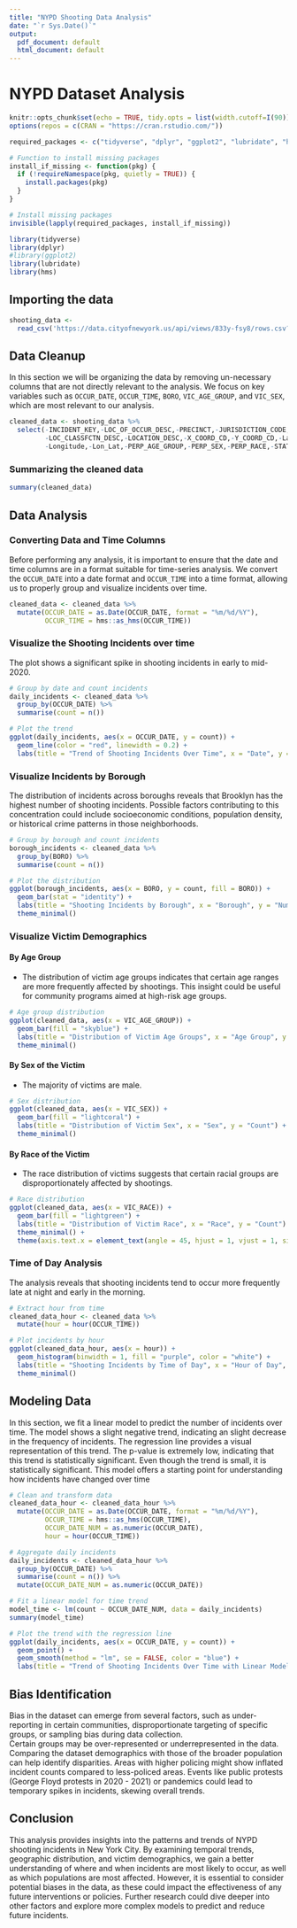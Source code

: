 ```yaml
---
title: "NYPD Shooting Data Analysis"
date: "`r Sys.Date()`"
output:
  pdf_document: default
  html_document: default
---
```


# NYPD Dataset Analysis

```r
knitr::opts_chunk$set(echo = TRUE, tidy.opts = list(width.cutoff=I(90)), tidy = TRUE)
options(repos = c(CRAN = "https://cran.rstudio.com/"))
```

```r
required_packages <- c("tidyverse", "dplyr", "ggplot2", "lubridate", "hms")

# Function to install missing packages
install_if_missing <- function(pkg) {
  if (!requireNamespace(pkg, quietly = TRUE)) {
    install.packages(pkg)
  }
}

# Install missing packages
invisible(lapply(required_packages, install_if_missing))
```

```r
library(tidyverse)
library(dplyr)
#library(ggplot2)
library(lubridate)
library(hms)
```

## Importing the data

```r
shooting_data <- 
  read_csv('https://data.cityofnewyork.us/api/views/833y-fsy8/rows.csv?accessType=DOWNLOAD')
```

## Data Cleanup

In this section we will be organizing the data by removing un-necessary columns that are not directly relevant to the analysis. We focus on key variables such as `OCCUR_DATE`, `OCCUR_TIME`, `BORO`, `VIC_AGE_GROUP`, and `VIC_SEX`, which are most relevant to our analysis.

```r
cleaned_data <- shooting_data %>% 
  select(-INCIDENT_KEY,-LOC_OF_OCCUR_DESC,-PRECINCT,-JURISDICTION_CODE,
         -LOC_CLASSFCTN_DESC,-LOCATION_DESC,-X_COORD_CD,-Y_COORD_CD,-Latitude,
         -Longitude,-Lon_Lat,-PERP_AGE_GROUP,-PERP_SEX,-PERP_RACE,-STATISTICAL_MURDER_FLAG)
```

### Summarizing the cleaned data

```r
summary(cleaned_data)
```

## Data Analysis

### Converting Data and Time Columns

Before performing any analysis, it is important to ensure that the date and time columns are in a format suitable for time-series analysis. We convert the `OCCUR_DATE` into a date format and `OCCUR_TIME` into a time format, allowing us to properly group and visualize incidents over time.

```r
cleaned_data <- cleaned_data %>%
  mutate(OCCUR_DATE = as.Date(OCCUR_DATE, format = "%m/%d/%Y"),
         OCCUR_TIME = hms::as_hms(OCCUR_TIME))
```

### Visualize the Shooting Incidents over time

The plot shows a significant spike in shooting incidents in early to mid-2020.

```r
# Group by date and count incidents
daily_incidents <- cleaned_data %>%
  group_by(OCCUR_DATE) %>%
  summarise(count = n())

# Plot the trend
ggplot(daily_incidents, aes(x = OCCUR_DATE, y = count)) +
  geom_line(color = "red", linewidth = 0.2) +
  labs(title = "Trend of Shooting Incidents Over Time", x = "Date", y = "Number of Incidents")
```

### Visualize Incidents by Borough

The distribution of incidents across boroughs reveals that Brooklyn has the highest number of shooting incidents. Possible factors contributing to this concentration could include socioeconomic conditions, population density, or historical crime patterns in those neighborhoods.

```r
# Group by borough and count incidents
borough_incidents <- cleaned_data %>%
  group_by(BORO) %>%
  summarise(count = n())

# Plot the distribution
ggplot(borough_incidents, aes(x = BORO, y = count, fill = BORO)) +
  geom_bar(stat = "identity") +
  labs(title = "Shooting Incidents by Borough", x = "Borough", y = "Number of Incidents") +
  theme_minimal()
```

### Visualize Victim Demographics

#### By Age Group

-   The distribution of victim age groups indicates that certain age ranges are more frequently affected by shootings. This insight could be useful for community programs aimed at high-risk age groups.

```r
# Age group distribution
ggplot(cleaned_data, aes(x = VIC_AGE_GROUP)) +
  geom_bar(fill = "skyblue") +
  labs(title = "Distribution of Victim Age Groups", x = "Age Group", y = "Count") +
  theme_minimal()


```

#### By Sex of the Victim

-   The majority of victims are male.

```r
# Sex distribution
ggplot(cleaned_data, aes(x = VIC_SEX)) +
  geom_bar(fill = "lightcoral") +
  labs(title = "Distribution of Victim Sex", x = "Sex", y = "Count") +
  theme_minimal()
```

#### By Race of the Victim

-   The race distribution of victims suggests that certain racial groups are disproportionately affected by shootings.

```r
# Race distribution
ggplot(cleaned_data, aes(x = VIC_RACE)) +
  geom_bar(fill = "lightgreen") +
  labs(title = "Distribution of Victim Race", x = "Race", y = "Count") +
  theme_minimal() + 
  theme(axis.text.x = element_text(angle = 45, hjust = 1, vjust = 1, size = 5))

```

### Time of Day Analysis

The analysis reveals that shooting incidents tend to occur more frequently late at night and early in the morning.

```r
# Extract hour from time
cleaned_data_hour <- cleaned_data %>%
  mutate(hour = hour(OCCUR_TIME))

# Plot incidents by hour
ggplot(cleaned_data_hour, aes(x = hour)) +
  geom_histogram(binwidth = 1, fill = "purple", color = "white") +
  labs(title = "Shooting Incidents by Time of Day", x = "Hour of Day", y = "Number of Incidents") +
  theme_minimal()
```

## Modeling Data

In this section, we fit a linear model to predict the number of incidents over time. The model shows a slight negative trend, indicating an slight decrease in the frequency of incidents. The regression line provides a visual representation of this trend. The p-value is extremely low, indicating that this trend is statistically significant. Even though the trend is small, it is statistically significant. This model offers a starting point for understanding how incidents have changed over time

```r
# Clean and transform data
cleaned_data_hour <- cleaned_data_hour %>%
  mutate(OCCUR_DATE = as.Date(OCCUR_DATE, format = "%m/%d/%Y"),
         OCCUR_TIME = hms::as_hms(OCCUR_TIME),
         OCCUR_DATE_NUM = as.numeric(OCCUR_DATE),
         hour = hour(OCCUR_TIME))

# Aggregate daily incidents
daily_incidents <- cleaned_data_hour %>%
  group_by(OCCUR_DATE) %>%
  summarise(count = n()) %>%
  mutate(OCCUR_DATE_NUM = as.numeric(OCCUR_DATE))

# Fit a linear model for time trend
model_time <- lm(count ~ OCCUR_DATE_NUM, data = daily_incidents)
summary(model_time)

```

```r
# Plot the trend with the regression line
ggplot(daily_incidents, aes(x = OCCUR_DATE, y = count)) +
  geom_point() +
  geom_smooth(method = "lm", se = FALSE, color = "blue") +
  labs(title = "Trend of Shooting Incidents Over Time with Linear Model", x = "Date", y = "Number of Incidents")

```

## Bias Identification

Bias in the dataset can emerge from several factors, such as under-reporting in certain communities, disproportionate targeting of specific groups, or sampling bias during data collection.\
Certain groups may be over-represented or underrepresented in the data. Comparing the dataset demographics with those of the broader population can help identify disparities. Areas with higher policing might show inflated incident counts compared to less-policed areas. Events like public protests (George Floyd protests in 2020 - 2021) or pandemics could lead to temporary spikes in incidents, skewing overall trends.

## Conclusion

This analysis provides insights into the patterns and trends of NYPD shooting incidents in New York City. By examining temporal trends, geographic distribution, and victim demographics, we gain a better understanding of where and when incidents are most likely to occur, as well as which populations are most affected. However, it is essential to consider potential biases in the data, as these could impact the effectiveness of any future interventions or policies. Further research could dive deeper into other factors and explore more complex models to predict and reduce future incidents.
